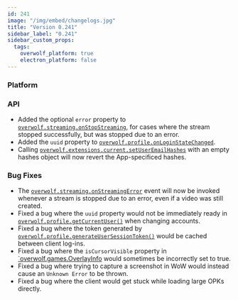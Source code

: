 ```yaml
---
id: 241
image: "/img/embed/changelogs.jpg"
title: "Version 0.241"
sidebar_label: "0.241"
sidebar_custom_props:
  tags:
    overwolf_platform: true
    electron_platform: false
---
```


<SkipMe type="TEMPLATE">

### Platform

</SkipMe>

### API
- Added the optional `error` property to [`overwolf.streaming.onStopStreaming`](/api/streaming#onstopstreaming), for cases where the stream stopped successfully, but was stopped due to an error.
- Added the `uuid` property to [`overwolf.profile.onLoginStateChanged`](/api/profile#onloginstatechanged).
- Calling [`overwolf.extensions.current.setUserEmailHashes`](/api/extensions/current#setuseremailhasheshashes-callback) with an empty hashes object will now revert the App-specificed hashes.

### Bug Fixes
- The [`overwolf.streaming.onStreamingError`](/api/streaming#onstreamingerror) event will now be invoked whenever a stream is stopped due to an error, even if a video was still created.
- Fixed a bug where the `uuid` property would not be immediately ready in [`overwolf.profile.getCurrentUser()`](/api/profile#getcurrentusercallback) when changing accounts.
- Fixed a bug where the token generated by [`overwolf.profile.generateUserSessionToken()`](/api/profile#generateusersessiontokencallback) would be cached between client log-ins.
- Fixed a bug where the `isCursorVisible` property in [`overwolf.games.OverlayInfo](/api/games#overlayinfo-object) would sometimes be incorrectly set to true.
- Fixed a bug where trying to capture a screenshot in WoW would instead cause an `Unknown Error` to be thrown.
- Fixed a bug where the client would get stuck while loading large OPKs directly.